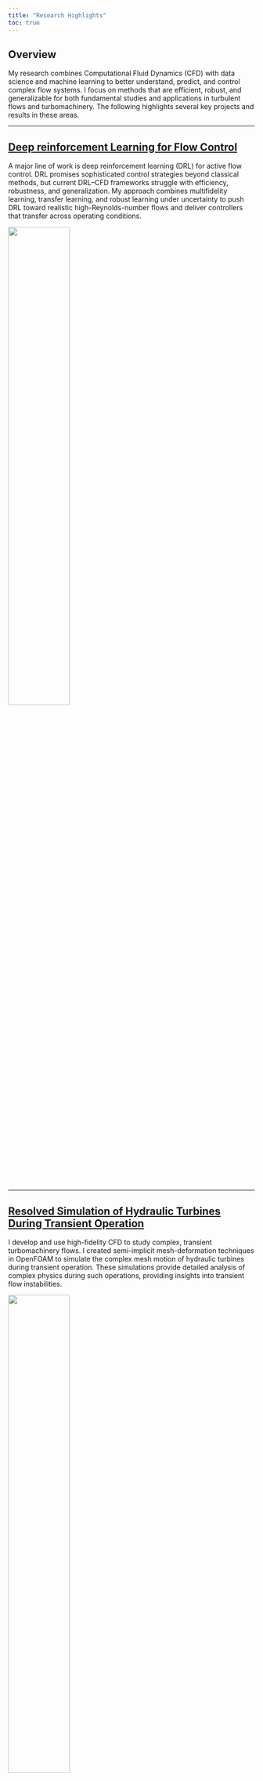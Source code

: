 ```yaml
---
title: "Research Highlights"
toc: true
---
```


## Overview
My research combines Computational Fluid Dynamics (CFD) with data science and machine learning to better understand, predict, and control complex flow systems. I focus on methods that are efficient, robust, and generalizable for both fundamental studies and applications in turbulent flows and turbomachinery. The following highlights several key projects and results in these areas.


---


## [Deep reinforcement Learning for Flow Control](drl.qmd)
A major line of work is deep reinforcement learning (DRL) for active flow control. DRL promises sophisticated control strategies beyond classical methods, but current DRL–CFD frameworks struggle with efficiency, robustness, and generalization. My approach combines multifidelity learning, transfer learning, and robust learning under uncertainty to push DRL toward realistic high-Reynolds-number flows and deliver controllers that transfer across operating conditions.

::: {.row .g-4 .mb-4}
::: {.col-md-6}
[![](img/drl_thumb.png){width=50%}](drl.qmd)
:::
:::


---


## [Resolved Simulation of Hydraulic Turbines During Transient Operation](transient.qmd)
I develop and use high-fidelity CFD to study complex, transient turbomachinery flows. I created semi-implicit mesh-deformation techniques in OpenFOAM to simulate the complex mesh motion of hydraulic turbines during transient operation. These simulations provide detailed analysis of complex physics during such operations, providing insights into transient flow instabilities. 

::: {.row .g-4 .mb-4}
::: {.col-md-6}
[![](img/transient_thumb.jpg){width=50%}](transient.qmd)
:::
:::


---


## [High-Resolved Simulations and Reduced-Order Modeling of Turbomachinery Flows](rom.qmd)
High-fidelity CFD and dynamic mode decomposition (DMD) were used to analyze vortex rope instabilities in hydraulic turbines, revealing key coherent structures and dominant frequency modes that inform future control strategies.

::: {.row .g-4 .mb-4}
::: {.col-md-6}
[![](img/rom_thumb.png){width=50%}](rom.qmd)
:::
:::


---


## [Uncertainty Quantification of Turbulent Flows](uq.qmd)
I have developed efficient uncertainty quantification (UQ) methods for turbulent and industrial flows. I introduced sparse polynomial chaos, compressed sensing, and multifidelity \(\ell_1\)-minimization to reduce computational cost while retaining accuracy. These methods were applied to operational and geometrical uncertainties in turbomachinery and used for robust optimization.

::: {.row .g-4 .mb-4}
::: {.col-md-6}
[![](img/uq_thumb.jpg){width=50%}](uq.qmd)
:::
:::


---


## [Physics-Informed Neural Networks for PDEs](pinn.qmd)
Physics-informed neural networks (PINNs) were applied to the linear wave problem from potential flow theory, exploring both soft and hard enforcement of boundary conditions. 

::: {.row .g-4 .mb-4}
::: {.col-md-6}
[![](img/pinn_thumb.png){width=50%}](pinn.qmd)

(Contributor: PhD student Mohammad Sheikholeslami)
:::
:::


---


## [Flow in Contra-Rotating Pump-Turbine](alpheus.qmd)
This project studied contra-rotating pump-turbines (CRPT) for low-head pumped hydro storage. CFD simulations show high efficiency in both pump and turbine modes, while transient and cavitation analyses highlight the need for careful valve control and reveal performance degradation under cavitating conditions.

::: {.row .g-4 .mb-4}
::: {.col-md-6}
[![](img/alpheus.png){width=50%}](alpheus.qmd)

(Contributor: PhD student Jonathan Fahlbeck)
:::
:::


---


## [Analysis of Flow-Induced Loads in Kaplan Turbine](kaplan.qmd)
This project examined the effects of flexible hydropower operation on turbine lifetime. CFD simulations on a Kaplan turbine model reveal how flow-induced forces, pressure pulsations, and rotating vortex rope dynamics impact loads during part-load and transient conditions. The results provide input for fatigue lifetime analysis of turbine runners.

::: {.row .g-4 .mb-4}
::: {.col-md-6}
[![](img/kaplan.png){width=50%}](kaplan.qmd)

(Contributor: PhD student Martina Nobilo)
:::
:::
